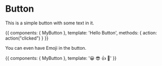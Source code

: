 
<Meta title="MDX / Button" component={MyButton} />

# Button

<ArgsTable of={MyButton} />

This is a simple button with some text in it.

<Canvas>
  <Story name="With Text">
    {{
        components: { MyButton },
        template: '<my-button @click="action">Hello Button</my-button>',
        methods: { action: action("clicked") }
    }}
  </Story>
</Canvas>

You can even have Emoji in the button.

<Canvas>
  <Story name="With Some Emoji">
    {{
        components: { MyButton },
        template: '<my-button>😀 😎 👍 💯</my-button>'
    }}
  </Story>
</Canvas>
